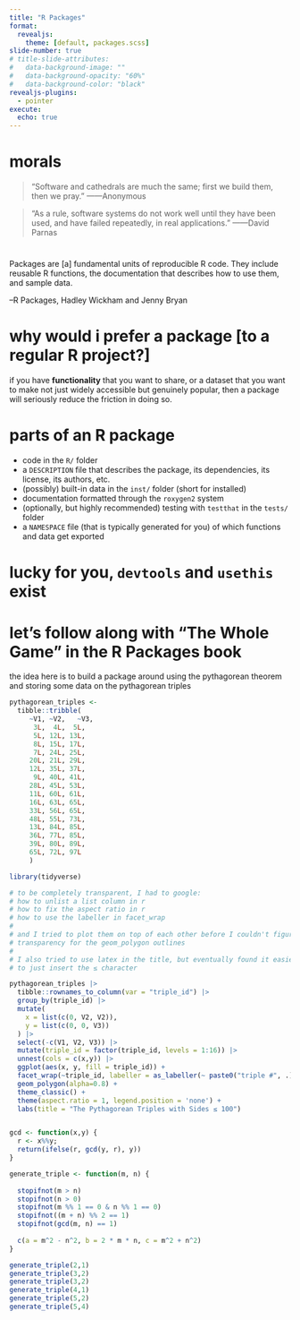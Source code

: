 ```yaml
---
title: "R Packages"
format:
  revealjs:
    theme: [default, packages.scss]
slide-number: true
# title-slide-attributes: 
#   data-background-image: ""
#   data-background-opacity: "60%"
#   data-background-color: "black"
revealjs-plugins:
  - pointer
execute: 
  echo: true
---
```


# morals 

> “Software and cathedrals are much the same; first we build them, then we pray.” ——Anonymous

> "As a rule, software systems do not work well until they have been used, and have failed repeatedly, in real applications."
——David Parnas

# 

Packages are [a] fundamental units of reproducible R code. They include reusable
R functions, the documentation that describes how to use them, and sample data.

--R Packages, Hadley Wickham and Jenny Bryan 

# why would i prefer a package [to a regular R project?]

if you have <span class='carrot'>**functionality**</span> that you want to
share, or a dataset that you want to make not just widely accessible but
genuinely popular, then a package will seriously reduce the friction in doing
so.

# parts of an R package

  - code in the `R/` folder
  - a `DESCRIPTION` file that describes the package, its dependencies, its license,
  its authors, etc.
  - (possibly) built-in data in the `inst/` folder (short for installed)
  - documentation formatted through the `roxygen2` system
  - (optionally, but highly recommended) testing with `testthat` in the `tests/` folder
  - a `NAMESPACE` file (that is typically generated for you) of which functions and
    data get exported

# lucky for you, `devtools` and `usethis` exist 

# let's follow along with "The Whole Game" in the R Packages book

:::{.notes}
the idea here is to build a package around using the pythagorean 
theorem and storing some data on the pythagorean triples

```r
pythagorean_triples <- 
  tibble::tribble(
     ~V1, ~V2,   ~V3,
      3L,  4L,  5L,
      5L, 12L, 13L,
      8L, 15L, 17L,
      7L, 24L, 25L,
     20L, 21L, 29L,
     12L, 35L, 37L,
      9L, 40L, 41L,
     28L, 45L, 53L,
     11L, 60L, 61L,
     16L, 63L, 65L,
     33L, 56L, 65L,
     48L, 55L, 73L,
     13L, 84L, 85L,
     36L, 77L, 85L,
     39L, 80L, 89L,
     65L, 72L, 97L
     )

library(tidyverse)

# to be completely transparent, I had to google: 
# how to unlist a list column in r 
# how to fix the aspect ratio in r 
# how to use the labeller in facet_wrap 
# 
# and I tried to plot them on top of each other before I couldn't figure out 
# transparency for the geom_polygon outlines
# 
# I also tried to use latex in the title, but eventually found it easier
# to just insert the ≤ character

pythagorean_triples |> 
  tibble::rownames_to_column(var = "triple_id") |> 
  group_by(triple_id) |> 
  mutate(
    x = list(c(0, V2, V2)),
    y = list(c(0, 0, V3))
  ) |> 
  select(-c(V1, V2, V3)) |> 
  mutate(triple_id = factor(triple_id, levels = 1:16)) |> 
  unnest(cols = c(x,y)) |> 
  ggplot(aes(x, y, fill = triple_id)) + 
  facet_wrap(~triple_id, labeller = as_labeller(~ paste0("triple #", .))) + 
  geom_polygon(alpha=0.8) + 
  theme_classic() + 
  theme(aspect.ratio = 1, legend.position = 'none') + 
  labs(title = "The Pythagorean Triples with Sides ≤ 100")


gcd <- function(x,y) {
  r <- x%%y;
  return(ifelse(r, gcd(y, r), y))
}

generate_triple <- function(m, n) {
  
  stopifnot(m > n)
  stopifnot(n > 0)
  stopifnot(m %% 1 == 0 & n %% 1 == 0)
  stopifnot((m + n) %% 2 == 1)
  stopifnot(gcd(m, n) == 1)
  
  c(a = m^2 - n^2, b = 2 * m * n, c = m^2 + n^2)
}

generate_triple(2,1)
generate_triple(3,2)
generate_triple(3,2)
generate_triple(4,1)
generate_triple(5,2)
generate_triple(5,4)
```

:::

  